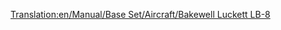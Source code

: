 [[Translation:en/Manual/Base Set/Aircraft/Bakewell Luckett LB-8]]
{{en/Manual/Base Set/Aircraft/Aircraft|Cost=36,914 (73.828)
|Speed=947 kph (592 MPH)
|Annual=6,750 (13.500)
|Designed=1958 
|Lifespan=23
|Capacity=200 passengers & 30 bags of mail
|Description=The Bakewell Luckett LB-8 is the first four jet engined plane you encounter, it has massive capacity, but It will most likely crash on small airports and initial cost is high.
|Real-lifeWikilink=Douglas DC-8
|Real-life=McDonnell Douglas DC-8
}}